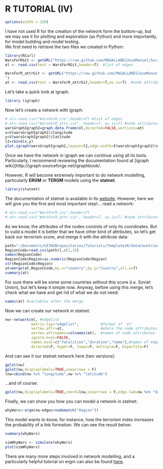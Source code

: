 R TUTORIAL (IV)
========================================================
```r
options(width = 320)
```
I have not used R for the creation of the network form the bottom-up, but we may use it for plotting and exploration (as Python) and more importantly, for model building and model testing.  
We first need to retrieve the two files we created in Python:
```r
library(RCurl)
WarsForRGit <- getURL("https://raw.github.com/MAGALLANESJoseManuel/SocialScienceDataTools/master/TemplatesPython/WarsForR.csv")
el <- read.csv(text = WarsForRGit,header=T)  #list of edges

WarsForR_attrGit <- getURL("https://raw.github.com/MAGALLANESJoseManuel/SocialScienceDataTools/master/TemplatesPython/WarsForR_attr.csv
")
at <- read.csv(text = WarsForR_attrGit,header=T,as.is=T)  #node attributes
```

Let's take a quick look at igraph. 
```r
library (igraph)
```

Now let's create a network with igraph:
```r
# el<-read.csv("WarsForR.csv",header=T) #list of edges
# at<-read.csv("WarsForR_attr.csv", header=T, as.is=T) #node attributes
warsGraphIgraph2=graph.data.frame(el,directed=FALSE,vertices=at)
x=V(warsGraphIgraph2)$longitude
y=V(warsGraphIgraph2)$latitude
l2=cbind(x,y)
plot.igraph(warsGraphIgraph2,layout=l2,edge.width=E(warsGraphIgraph2)$duration) #width of edge based on duration!
```
Once we have the network in igraph we can continue using all its tools. Particularly, I recommend reviewing the documentation found at [igraph wiki](http://igraph.sourceforge.net/igraphbook/.

However, R will become extremely important to do network modelling, particularly **ERGM** or **TERGM** models using the **statnet**. 

```r
library(statnet)
```

The documentation of statnet is available in  its [website](http://statnet.org/). However, here we will give you the first and most important step!... read a network:
```r
# el<-read.csv("WarsForR.csv",header=T)
# at<-read.csv("WarsForR_attr.csv", header=T, as.is=T) #node attributes
```

As we know, the attributes of the nodes consists of only its coordinates. But to vuild a model it is better that we have other kind of attributes, so let's get back our terrorism score, and merge it with the attribute data:
```r
path="~/Documents/GITHUBrepositories/Tutorials/TemplatesR/dataCountries.csv"
RegionCode=read.csv(path)[,c(1,3)]
names(RegionCode)
RegionCode$Region=as.numeric(RegionCode$Region)
str(RegionCode$Region)
at=merge(at,RegionCode,by.x="country",by.y="Country",all.x=T)
summary(at)
```

For sure there will be some some countries without this score (i.e. Soviet Union), but let's keep it simple now. Anyway, before using this merge, let's check what we have and get rid of what we do not need:
```r
names(at) #variables after the merge
```

Now we can create our network in statnet:
```r
nw<-network(el, #edgelist
            matrix.typ="edgelist",          #format of 'el'
            vertex.attr=at,                 #where the node attributes are
            vertex.attrnames=colnames(at),  #names of node attributes
            ignore.eval=FALSE,
            names.eval=c("fatalities","duration","name"),#names of edge attributes
            directed=F, hyper=F, loops=F, multiple=F, bipartite=F)
```

And can see it our statnet network here (two versions):
```r
gplot(nw)
gplot(nw,displaylabels=TRUE,usearrows = F)
lnw=cbind(nw %v% "longitude",nw %v% "latitude")
```
...and of course:
```r
gplot(nw,displaylabels=TRUE,coord=lnw,usearrows = F,edge.lwd=nw %e% "duration"/2)
```

Finally, we can show you how you can model a network in statnet:
```r
whyWars<-ergm(nw~edges+nodematch("Region"))
```
This model wants to know, for instance, how the terrorism index increases the probability of a link formation. We can see the result below:
```r
summary(whyWars)
```
```r
simWhyWars <- simulate(whyWars)
plot(simWhyWars)
```
There are many more steps involved in network modelling, and a particularly helpful tutorial on ergm can also be found [here](http://statnet.csde.washington.edu/NME2013/day2/ergm%20tutorial.html).
